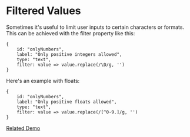 # Filtered Values

Sometimes it's useful to limit user inputs to certain characters or formats. This can be achieved 
with the filter property like this:

```
{
    id: "onlyNumbers",
    label: "Only positive integers allowed",
    type: "text",
    filter: value => value.replace(/\D/g, '')
}
```

Here's an example with floats:

```
{
    id: "onlyNumbers",
    label: "Only positive floats allowed",
    type: "text",
    filter: value => value.replace(/[^0-9.]/g, '')
}
```

[Related Demo](https://stages-demo.vercel.app/dynamicvalues)